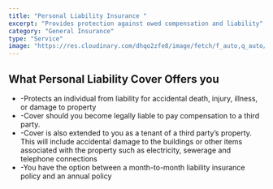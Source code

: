 ```yaml
---
title: "Personal Liability Insurance "
excerpt: "Provides protection against owed compensation and liability"
category: "General Insurance"
type: "Service"
image: "https://res.cloudinary.com/dhqo2zfe8/image/fetch/f_auto,q_auto/https://covereffectinsurance.netlify.app/_next/image%3Furl%3D%252Fimages%252Fpersonal.jpg%26w%3D3840%26q%3D75"
---
```


## What Personal Liability Cover Offers you ##

-    -Protects an individual from liability for accidental death, injury, illness, or damage to property
-    -Cover should you become legally liable to pay compensation to a third party.
-    -Cover is also extended to you as a tenant of a third party’s property. This will include accidental damage to the buildings or other items associated with the property such as electricity, sewerage and telephone connections
-    -You have the option between a month-to-month liability insurance policy and an annual policy


